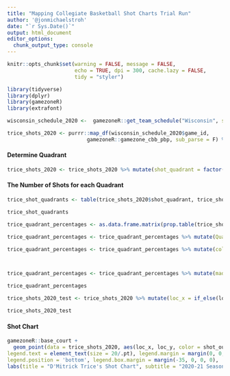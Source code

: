 ```yaml
---
title: "Mapping Collegiate Basketball Shot Charts Trial Run"
author: '@jonmichaelstroh'
date: "`r Sys.Date()`"
output: html_document
editor_options: 
  chunk_output_type: console
---
```


```r
knitr::opts_chunk$set(warning = FALSE, message = FALSE, 
                      echo = TRUE, dpi = 300, cache.lazy = FALSE,
                      tidy = "styler")
```

```r
library(tidyverse)
library(dplyr)
library(gamezoneR)
library(extrafont)
```

```r
wisconsin_schedule_2020 <-  gamezoneR::get_team_schedule("Wisconsin", season = "2020-21")
```

```r
trice_shots_2020 <- purrr::map_df(wisconsin_schedule_2020$game_id, 
                          gamezoneR::gamezone_cbb_pbp, sub_parse = F) %>% filter(shooter == "D'Mitrik Trice")
```

#### Determine Quadrant

```r
trice_shots_2020 <- trice_shots_2020 %>% mutate(shot_quadrant = factor(if_else(loc_x >= 21 & loc_x <= 25 & ((loc_y - 5.25)^2 + (25 - loc_x)^2 <= 16), "Q1", if_else(loc_x > 25 & loc_x <= 29 & ((loc_y - 5.25)^2 + (loc_x - 25)^2 <= 16), "Q1", if_else(loc_x >= 19 & loc_x <= 31 & loc_y <= 19, "Q2", if_else(loc_x <= 12.5 & three_pt == TRUE, "Q5", if_else(loc_x > 12.5 & loc_x < 37.5 & three_pt == TRUE, "Q6", if_else(loc_x >= 37.5 & three_pt == TRUE, "Q7", if_else(loc_x <= 25, "Q3", if_else(loc_x > 25, "Q4", "NA"))))))))))
```

#### The Number of Shots for each Quadrant

```r
trice_shot_quadrants <- table(trice_shots_2020$shot_quadrant, trice_shots_2020$shot_outcome)

trice_shot_quadrants
```

```r
trice_quadrant_percentages <- as.data.frame.matrix(prop.table(trice_shot_quadrants, 1) * 100)

trice_quadrant_percentages <- trice_quadrant_percentages %>% mutate(Quadrant = 1:nrow(trice_quadrant_percentages))

trice_quadrant_percentages <- trice_quadrant_percentages %>% mutate(color = if_else(Quadrant == 1,if_else(made < 51.834, "#1a1aff", if_else(made < 59.603, "#0099ff", if_else(made < 63.179, "#737373", if_else(made < 70.857 , "#ff8080", "#ff0000")))), if_else(Quadrant == 2,if_else(made < 33.333, "#1a1aff", if_else(made < 41.504, "#0099ff", if_else(made < 45.758, "#737373", if_else(made < 52.891 , "#ff8080", "#ff0000")))), if_else(Quadrant == 3,if_else(made < 21.778, "#1a1aff", if_else(made < 33.333, "#0099ff", if_else(made < 40.000, "#737373", if_else(made < 54.545 , "#ff8080", "#ff0000")))), if_else(Quadrant == 4,if_else(made < 24.444, "#1a1aff", if_else(made < 34.846, "#0099ff", if_else(made < 43.492, "#737373", if_else(made < 53.186, "#ff8080", "#ff0000")))), if_else(Quadrant == 5,if_else(made < 23.754, "#1a1aff", if_else(made < 32.800, "#0099ff", if_else(made < 37.500, "#737373", if_else(made < 48.000, "#ff8080", "#ff0000")))), if_else(Quadrant == 6,if_else(made < 25.000, "#1a1aff", if_else(made < 31.139, "#0099ff", if_else(made < 37.368, "#737373", if_else(made < 47.680, "#ff8080", "#ff0000")))), if_else(Quadrant == 7,if_else(made < 22.063, "#1a1aff", if_else(made < 30.462, "#0099ff", if_else(made < 36.364, "#737373", if_else(made < 40.333 , "#ff8080", "#ff0000")))), "NA"))))))))



trice_quadrant_percentages <- trice_quadrant_percentages %>% mutate(made = round(made), digits = 0) %>% mutate(made = paste0(made,"%"))

trice_quadrant_percentages
```

```r
trice_shots_2020_test <- trice_shots_2020 %>% mutate(loc_x = if_else(loc_x == 25 & loc_y == 5.25, loc_x + runif(1, min = -1, max = 1), loc_x))

trice_shots_2020_test
```


#### Shot Chart

```r
gamezoneR::base_court +
  geom_point(data = trice_shots_2020, aes(loc_x, loc_y, color = shot_outcome), alpha = 0.6) + geom_text(data = trice_quadrant_percentages, x = 25, y = 7.85, fontface = "bold", color = trice_quadrant_percentages$color, size = 3, aes(label = ifelse(Quadrant == 1, as.character(made),""))) + geom_text(data = trice_quadrant_percentages, x = 22, y = 15.5, fontface = "bold", color = trice_quadrant_percentages$color, size = 3, aes(label = ifelse(Quadrant == 2, as.character(made),""))) + geom_text(data = trice_quadrant_percentages, x = 28, y = 31, fontface = "bold", color = trice_quadrant_percentages$color, size = 3, aes(label = ifelse(Quadrant == 6, as.character(made),"")))  + geom_text(data = trice_quadrant_percentages, x = 6, y = 25, fontface = "bold", color = trice_quadrant_percentages$color, size = 3, aes(label = ifelse(Quadrant == 5, as.character(made),""))) + geom_text(data = trice_quadrant_percentages, x = 45, y = 24, fontface = "bold", color = trice_quadrant_percentages$color, size = 3, aes(label = ifelse(Quadrant == 7, as.character(made),""))) + geom_text(data = trice_quadrant_percentages, x = 12.5, y = 15, fontface = "bold", color = trice_quadrant_percentages$color, size = 3, aes(label = ifelse(Quadrant == 4, as.character(made),""))) + geom_text(data = trice_quadrant_percentages, x = 37.5, y = 15, fontface = "bold", color = trice_quadrant_percentages$color, size = 3, aes(label = ifelse(Quadrant == 5, as.character(made),""))) + theme(text=element_text(size=16,  family="Myanmar Text"), legend.spacing.x = grid::unit(0, 'cm'),  plot.title = element_text(face = "bold", hjust = 0.5, size = 25/.pt, margin = margin(0, 0, 5, 0)), plot.subtitle = element_text(face = "italic", hjust = 0.5, size = 25/.pt), legend.title = element_text(size = 20/.pt, face = "bold"), 
legend.text = element_text(size = 20/.pt), legend.margin = margin(0, 0, 0, 0),
legend.position = 'bottom', legend.box.margin = margin(-35, 0, 0, 0),  plot.margin = margin(5, 0, 5, 0)) + 
labs(title = "D'Mitrick Trice's Shot Chart", subtitle = "2020-21 Season", color = "Outcome", caption = "Chart: @jonmichaelstroh | Data: @gamezoneR")
```



















